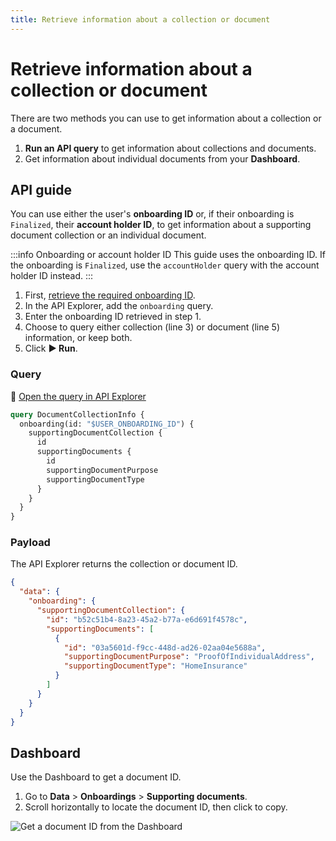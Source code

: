 ```yaml
---
title: Retrieve information about a collection or document
---
```


# Retrieve information about a collection or document

There are two methods you can use to get information about a collection or a document.

1. **Run an API query** to get information about collections and documents.
1. Get information about individual documents from your **Dashboard**.

## API guide

You can use either the user's **onboarding ID** or, if their onboarding is `Finalized`, their **account holder ID**, to get information about a supporting document collection or an individual document.

:::info Onboarding or account holder ID
This guide uses the onboarding ID.
If the onboarding is `Finalized`, use the `accountHolder` query with the account holder ID instead.
:::

1. First, [retrieve the required onboarding ID](../overview/guide-retrieve-onboarding-id.mdx).
1. In the API Explorer, add the `onboarding` query.
1. Enter the onboarding ID retrieved in step 1.
1. Choose to query either collection (line 3) or document (line 5) information, or keep both.
1. Click **▶ Run**.

### Query

🔎 [Open the query in API Explorer](https://explorer.swan.io?query=cXVlcnkgRG9jdW1lbnRDb2xsZWN0aW9uSW5mbyB7CiAgb25ib2FyZGluZyhpZDogIiRVU0VSX09OQk9BUkRJTkdfSUQiKSB7CiAgICBzdXBwb3J0aW5nRG9jdW1lbnRDb2xsZWN0aW9uIHsKICAgICAgaWQKICAgICAgc3VwcG9ydGluZ0RvY3VtZW50cyB7CiAgICAgICAgaWQKICAgICAgICBzdXBwb3J0aW5nRG9jdW1lbnRQdXJwb3NlCiAgICAgICAgc3VwcG9ydGluZ0RvY3VtZW50VHlwZQogICAgICB9CiAgICB9CiAgfQp9Cg%3D%3D&tab=api)

```graphql {2,3,5} showLineNumbers
query DocumentCollectionInfo {
  onboarding(id: "$USER_ONBOARDING_ID") {
    supportingDocumentCollection {
      id
      supportingDocuments {
        id
        supportingDocumentPurpose
        supportingDocumentType
      }
    }
  }
}
```

### Payload

The API Explorer returns the collection or document ID.

```json {5,8} showLineNumbers
{
  "data": {
    "onboarding": {
      "supportingDocumentCollection": {
        "id": "b52c51b4-8a23-45a2-b77a-e6d691f4578c",
        "supportingDocuments": [
          {
            "id": "03a5601d-f9cc-448d-ad26-02aa04e5688a",
            "supportingDocumentPurpose": "ProofOfIndividualAddress",
            "supportingDocumentType": "HomeInsurance"
          }
        ]
      }
    }
  }
}
```

## Dashboard

Use the Dashboard to get a document ID.

1. Go to **Data** > **Onboardings** > **Supporting documents**.
1. Scroll horizontally to locate the document ID, then click to copy. 

![Get a document ID from the Dashboard](../../../images/topics/onboarding/get-document-id.png)
